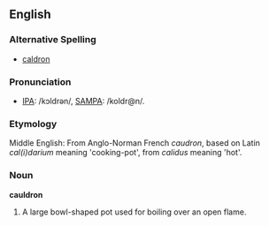 ==English==

===Alternative Spelling===
* [[caldron]]

===Pronunciation===
* [[w:IPA_chart_for_English|IPA]]: /kɔldrən/, [[w:SAMPA/English|SAMPA]]: /koldr@n/.


===Etymology===
Middle English: From Anglo-Norman French ''caudron'', based on Latin ''cal(i)darium'' meaning 'cooking-pot', from ''calidus'' meaning 'hot'.

===Noun===
'''cauldron'''
# A large bowl-shaped pot used for boiling over an open flame.